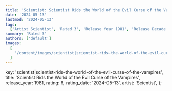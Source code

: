 ```yaml
---
title: 'Scientist: Scientist Rids the World of the Evil Curse of the Vampires (1981)'
date: '2024-05-13'
lastmod: '2024-05-13'
tags:
  ['Artist Scientist', 'Rated 3', 'Release Year 1981', 'Release Decade 1980']
summary: 'Rated 3'
authors: ['default']
images:
  [
    '/content/images/scientist|scientist-rids-the-world-of-the-evil-curse-of-the-vampires.jpg',
  ]
---
```


  key: 'scientist|scientist-rids-the-world-of-the-evil-curse-of-the-vampires',
  title: 'Scientist Rids the World of the Evil Curse of the Vampires',
  release_year: 1981,
  rating: 6,
  rating_date: '2024-05-13',
  artist: 'Scientist',
};

<MusicRating data={data} />
